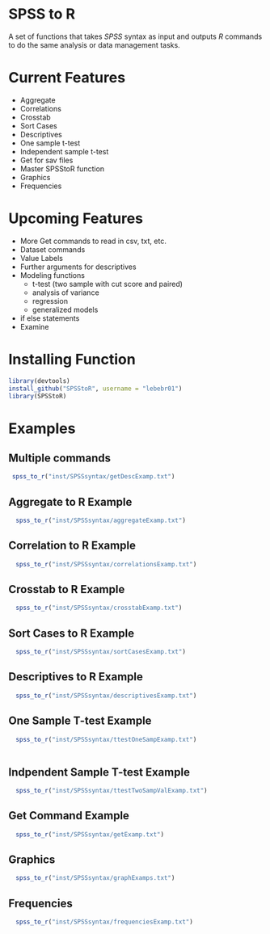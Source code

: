 SPSS to R
=================
  
A set of functions that takes *SPSS* syntax as input and outputs *R* commands 
to do the same analysis or data management tasks.

Current Features
===============
* Aggregate
* Correlations
* Crosstab
* Sort Cases
* Descriptives
* One sample t-test
* Independent sample t-test
* Get for sav files
* Master SPSStoR function
* Graphics
* Frequencies


Upcoming Features
=================
* More Get commands to read in csv, txt, etc.
* Dataset commands
* Value Labels
* Further arguments for descriptives
* Modeling functions
    + t-test (two sample with cut score and paired)
    + analysis of variance
    + regression
    + generalized models
* if else statements
* Examine

Installing Function
===================
```r
library(devtools)
install_github("SPSStoR", username = "lebebr01")
library(SPSStoR)
```

Examples
=========
Multiple commands
------------------
```r
 spss_to_r("inst/SPSSsyntax/getDescExamp.txt")
```


Aggregate to R Example
-----------------------
```r
  spss_to_r("inst/SPSSsyntax/aggregateExamp.txt")
```

Correlation to R Example
-------------------------
```r
  spss_to_r("inst/SPSSsyntax/correlationsExamp.txt")
```

Crosstab to R Example
----------------------
```r
  spss_to_r("inst/SPSSsyntax/crosstabExamp.txt")
```

Sort Cases to R Example
-----------------------
```r
  spss_to_r("inst/SPSSsyntax/sortCasesExamp.txt")
```

Descriptives to R Example
-------------------------
```r
  spss_to_r("inst/SPSSsyntax/descriptivesExamp.txt")
```

One Sample T-test Example
--------------------------
```r
  spss_to_r("inst/SPSSsyntax/ttestOneSampExamp.txt")
  
```

Indpendent Sample T-test Example
----------------------------
```r
  spss_to_r("inst/SPSSsyntax/ttestTwoSampValExamp.txt")
```

Get Command Example
-------------------
```r
  spss_to_r("inst/SPSSsyntax/getExamp.txt")
```

Graphics
----------------
```r
  spss_to_r("inst/SPSSsyntax/graphExamps.txt")
```

Frequencies
---------------
```r
  spss_to_r("inst/SPSSsyntax/frequenciesExamp.txt")
```



